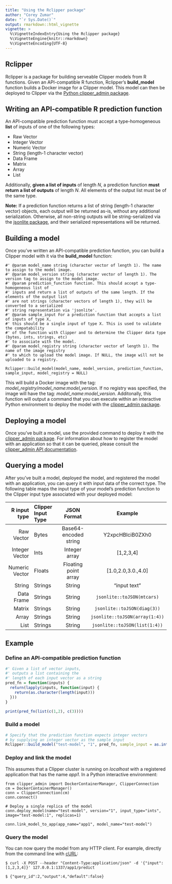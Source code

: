 ```yaml
---
title: "Using the Rclipper package"
author: "Corey Zumar"
date: "`r Sys.Date()`"
output: rmarkdown::html_vignette
vignette: >
  %\VignetteIndexEntry{Using the Rclipper package}
  %\VignetteEngine{knitr::rmarkdown}
  %\VignetteEncoding{UTF-8}
---
```


## Rclipper

Rclipper is a package for building serveable Clipper models from R functions. Given an API-compatible R function,
Rclipper's **build_model** function builds a Docker image for a Clipper model. This model can then
be deployed to Clipper via the [Python clipper_admin package](https://pypi.python.org/pypi/clipper_admin).

## Writing an API-compatible R prediction function
An API-compatible prediction function must accept a type-homogeneous **list** of inputs of one of the following types:

* Raw Vector
* Integer Vector
* Numeric Vector
* String (length-1 character vector)
* Data Frame
* Matrix
* Array
* List

Additionally, **given a list of inputs** of length *N*, a prediction function **must return a list of outputs**
of length *N*. All elements of the output list must be of the same type.

**Note:** If a prediction function returns a list of string (length-1 character vector) objects, each output
will be returned as-is, without any additional serialization. Otherwise, all non-string outputs
will be string-serialized via the [jsonlite package](https://cran.r-project.org/web/packages/jsonlite/index.html),
and their serialized representations will be returned.

## Building a model
Once you've written an API-compatible prediction function, you can build a Clipper model with it via
the **build_model** function:

```
#' @param model_name string (character vector of length 1). The name to assign to the model image.
#' @param model_version string (character vector of length 1). The version tag to assign to the model image.
#' @param prediction_function function. This should accept a type-homogeneous list of 
#' inputs and return a list of outputs of the same length. If the elements of the output list
#' are not strings (character vectors of length 1), they will be converted to a serialized
#' string representation via 'jsonlite'.
#' @param sample_input For a prediction function that accepts a list of inputs of type X,
#' this should be a single input of type X. This is used to validate the compatability
#' of the function with Clipper and to determine the Clipper data type (bytes, ints, strings, etc)
#' to associate with the model.
#' @param model_registry string (character vector of length 1). The name of the image registry
#' to which to upload the model image. If NULL, the image will not be uploaded to a registry.

Rclipper::build_model(model_name, model_version, prediction_function, sample_input, model_registry = NULL)
```

This will build a Docker image with the tag: *model_registry*/*model_name*:*model_version*. If no registry
was specified, the image will have the tag: *model_name*:*model_version*. Additonally, this function will output
a command that you can execute within an interactive Python environment to deploy the model with the 
[clipper_admin package](https://pypi.python.org/pypi/clipper_admin).

## Deploying a model
Once you've built a model, use the provided command to deploy it with the 
[clipper_admin package](https://pypi.python.org/pypi/clipper_admin). For information about how to
register the model with an application so that it can be queried, please consult the 
[clipper_admin API documentation](http://docs.clipper.ai/en/).

## Querying a model
After you've built a model, deployed the model, and registered the model with an application,
you can query it with input data of the correct type. The following table maps the input type of 
your model's prediction function to the Clipper input type associated with your deployed model:

| R input type   | Clipper Input Type |      JSON Format      | Example                        |
|---------------:|:-------------------|:---------------------:|:------------------------------:|
| Raw Vector     |   Bytes            | Base64-encoded string | Y2xpcHBlciB0ZXh0               |
| Integer Vector |   Ints             | Integer array         | [1,2,3,4]                      |
| Numeric Vector |   Floats           | Floating point array  | [1.0,2.0,3.0.,4.0]             | 
| String         |   Strings          | String                | "input text"                   |
| Data Frame     |   Strings          | String                | `jsonlite::toJSON(mtcars)`     |
| Matrix         |   Strings          | String                | `jsonlite::toJSON(diag(3))`    |
| Array          |   Strings          | String                | `jsonlite::toJSON(array(1:4))` |
| List           |   Strings          | String                | `jsonlite::toJSON(list(1:4))`  |

## Example

### Define an API-compatible prediction function
```r
#' Given a list of vector inputs,
#' outputs a list containing the
#' length of each input vector as a string
pred_fn = function(inputs) {
  return(lapply(inputs, function(input) {
    return(as.character(length(input)))
  }))
}

print(pred_fn(list(c(1,2), c(3))))
```

### Build a model
```r
# Specify that the prediction function expects integer vectors
# by supplying an integer vector as the sample input
Rclipper::build_model("test-model", "1", pred_fn, sample_input = as.integer(c(1,2,3)))
```

### Deploy and link the model
This assumes that a Clipper cluster is running on *localhost* with a registered application that has the name *app1*.
In a Python interactive environment:
```
from clipper_admin import DockerContainerManager, ClipperConnection
cm = DockerContainerManager()
conn = ClipperConnection(cm)
conn.connect()

# Deploy a single replica of the model
conn.deploy_model(name="test-model", version="1", input_type="ints", image="test-model:1", replicas=1)

conn.link_model_to_app(app_name="app1", model_name="test-model")
```

### Query the model
You can now query the model from any HTTP client. 
For example, directly from the command line with [cURL](https://github.com/curl/curl):
```
$ curl -X POST --header "Content-Type:application/json" -d '{"input": [1,2,3,4]}' 127.0.0.1:1337/app1/predict
```

```
$ {"query_id":2,"output":4,"default":false}
```

